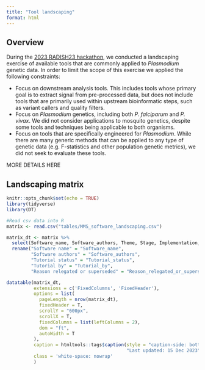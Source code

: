 ```yaml
---
title: "Tool landscaping"
format: html
---
```


## Overview
During the [2023 RADISH23 hackathon](website_docs/radish23.qmd), we conducted a landscaping exercise of available tools that are commonly applied to *Plasmodium* genetic data. In order to limit the scope of this exercise we applied the following constraints:

- Focus on downstream analysis tools. This includes tools whose primary goal is to extract signal from pre-processed data, but does not include tools that are primarily used within upstream bioinformatic steps, such as variant callers and quality filters.
- Focus on *Plasmodium* genetics, including both *P. falciparum* and *P. vivax*. We did not consider applications to mosquito genetics, despite some tools and techniques being applicable to both organisms.
- Focus on tools that are specifically engineered for *Plasmodium*. While there are many generic methods that can be applied to any type of genetic data (e.g. F-statistics and other population genetic metrics), we did not seek to evaluate these tools.

MORE DETAILS HERE

## Landscaping matrix
```r
knitr::opts_chunk$set(echo = TRUE)
library(tidyverse)
library(DT)
```

```r
#Read csv data into R
matrix <- read.csv("tables/MMS_software_landscaping.csv")
```

```r
matrix_dt <- matrix %>% 
  select(Software_name, Software_authors, Theme, Stage, Implementation, Functionalities, Tutorial_status, Tutorial_by, Reason_relegated_or_superseded) %>% 
  rename("Software name" = "Software_name",
         "Software authors" = "Software_authors",
         "Tutorial status" = "Tutorial_status",
         "Tutorial by" = "Tutorial_by",
         "Reason relegated or superseded" = "Reason_relegated_or_superseded") 

datatable(matrix_dt,
          extensions = c('FixedColumns', 'FixedHeader'),
          options = list(
            pageLength = nrow(matrix_dt),
            fixedHeader = T,
            scrollY = "600px",
            scrollX = T,
            fixedColumns = list(leftColumns = 2),
            dom = "ft",
            autoWidth = T
          ),
          caption = htmltools::tags$caption(style = "caption-side: bottom; text-align: left; font-style: italic",
                                            "Last updated: 15 Dec 2023"),
          class = 'white-space: nowrap'
          )
```


